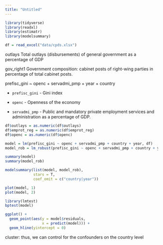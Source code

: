 ```yaml
---
title: "Untitled"
---
```


```r
library(tidyverse)
library(readxl)
library(estimatr)
library(modelsummary)

df = read_excel("data/cpds.xlsx")
```

outlays Total outlays (disbursements) of general government as a percentage of GDP

gov_right1 Government composition: cabinet posts of right-wing parties in percentage of total cabinet
posts. 

prefisc_gini ~ openc + servadmi_pmp + year + country

-   `prefisc_gini` - Gini index

-   `openc` - Openness of the economy

-   `servadmi_pmp` - Public and mandatory private employment services and administration as a percentage of GDP.



```r
df$outlays = as.numeric(df$outlays)
df$emprot_reg = as.numeric(df$emprot_reg)
df$openc = as.numeric(df$openc)

model = lm(prefisc_gini ~ openc + servadmi_pmp + country + year, df)
model_rob = lm_robust(prefisc_gini ~ openc + servadmi_pmp + country + year, df, se_type = "HC2")

summary(model)
summary(model_rob) 

modelsummary(list(model, model_rob), 
             stars = T,
             coef_omit = c("country|year"))
```


```r
plot(model, 1)
plot(model, 2)

library(lmtest)
bptest(model)
```


```r
ggplot() +
  geom_point(aes(y = model$residuals,
                 x = predict(model))) +
  geom_hline(yintercept = 0)

```


cluster: thus, we can control for the confounders on the country level